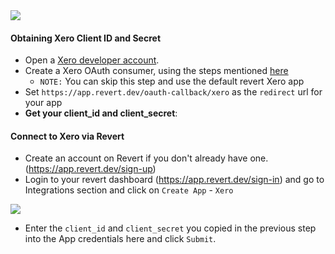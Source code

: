 <img src="https://res.cloudinary.com/dfcnic8wq/image/upload/v1711468058/Revert/Docs/twzdvnlzbcrbvqi9aws6.png" />

#### Obtaining Xero Client ID and Secret

-   Open a [Xero developer account](https://www.xero.com/signup/).
-   Create a Xero OAuth consumer, using the steps mentioned [here](https://developer.xero.com/app/manage)
    -   `NOTE:` You can skip this step and use the default revert Xero app
-   Set `https://app.revert.dev/oauth-callback/xero` as the `redirect` url for your app
-   **Get your client_id and client_secret**:

#### Connect to Xero via Revert

-   Create an account on Revert if you don't already have one. (https://app.revert.dev/sign-up)
-   Login to your revert dashboard (https://app.revert.dev/sign-in) and go to Integrations section and click on `Create App` - `Xero`

<img src="https://res.cloudinary.com/dfcnic8wq/image/upload/v1705652583/Revert/Docs/nwlrrom2sw5xj7dsgznv.png" />

-   Enter the `client_id` and `client_secret` you copied in the previous step into the App credentials here and click `Submit`.
